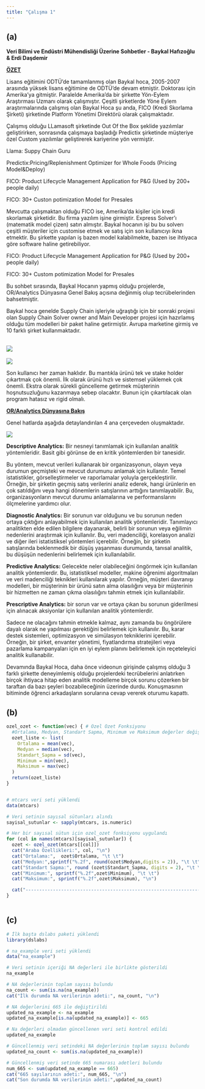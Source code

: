 ```yaml
---
title: "Çalışma 1"
---
```


## (a)

**Veri Bilimi ve Endüstri Mühendisliği Üzerine Sohbetler - Baykal Hafızoğlu & Erdi Daşdemir**

[**ÖZET**]{.underline}

Lisans eğitimini ODTÜ’de tamamlanmış olan Baykal hoca, 2005-2007 arasında yüksek lisans eğitimine de ODTÜ’de devam etmiştir. Doktorası için Amerika’ya gitmiştir. Paralelde Amerika’da bir şirkette Yön-Eylem Araştırması Uzmanı olarak çalışmıştır. Çeşitli şirketlerde Yöne Eylem araştırmalarında çalışmış olan Baykal Hoca şu anda, FICO (Kredi Skorlama Şirketi) şirketinde Platform Yönetimi Direktörü olarak çalışmaktadır.

Çalışmış olduğu LLamasoft şirketinde Out Of the Box şeklide yazılımlar geliştirirken, sonrasında çalışmaya başladığı Predictix şirketinde müşteriye özel Custom yazılımlar geliştirerek kariyerine yön vermiştir.

Llama: Suppy Chain Guru

Predictix:Pricing/Replenishment Optimizer for Whole Foods (Pricing Model&Deploy)

FICO: Product Lifecycle Management Application for P&G (Used by 200+ people daily)

FICO: 30+ Custon potimization Model for Presales

Mevcutta çalışmaktan olduğu FICO ise, Amerika’da kişiler için kredi skorlamak şirketidir. Bu firma yazılım işine girmiştir. Express Solver’ı (matematik model çizen) satın almıştır. Baykal hocanın işi bu bu solverı çeşitli müşteriler için customise etmek ve satış için son kullanıcıyı ikna etmektir. Bu şirkette yapılan iş bazen model kalabilmekte, bazen ise ihtiyaca göre software haline getirebiliyor.

FICO: Product Lifecycle Management Application for P&G (Used by 200+ people daily)

FICO: 30+ Custom potimization Model for Presales

Bu sohbet sırasında, Baykal Hocanın yapmış olduğu projelerde, OR/Analytics Dünyasına Genel Bakış açısına değinmiş olup tecrübelerinden bahsetmiştir.

Baykal hoca genelde Supply Chain işleriyle uğraştığı için bir sonraki projesi olan Supply Chain Solver owner and Main Developer projesi için hazırlamış olduğu tüm modelleri bir paket haline getirmiştir. Avrupa marketine girmiş ve 10 farklı şirket kullanmaktadır.

\
![](images/1.png)\
\
![](images/2.jpg)

Son kullanıcı her zaman haklıdır. Bu mantıkla ürünü tek ve stake holder çıkartmak çok önemli. İlk olarak ürünü hızlı ve sistemsel yüklemek çok önemli. Ekstra olarak sürekli güncelleme getirmek müşterinin hoşnutsuzluğunu kazanmaya sebep olacaktır. Bunun için çıkartılacak olan program hatasız ve rigid olmalı.

[**OR/Analytics Dünyasına Bakış**]{.underline}

Genel hatlarda aşağıda detaylandırılan 4 ana çerçeveden oluşmaktadır.

![](images/3.jpg)

**Descriptive Analytics:** Bir nesneyi tanımlamak için kullanılan analitik yöntemleridir. Basit gibi görünse de en kritik yöntemlerden bir tanesidir.

Bu yöntem, mevcut verileri kullanarak bir organizasyonun, olayın veya durumun geçmişteki ve mevcut durumunu anlamak için kullanılır. Temel istatistikler, görselleştirmeler ve raporlamalar yoluyla gerçekleştirilir. Örneğin, bir şirketin geçmiş satış verilerini analiz ederek, hangi ürünlerin en çok satıldığını veya hangi dönemlerin satışlarının arttığını tanımlayabilir. Bu, organizasyonların mevcut durumu anlamalarına ve performanslarını ölçmelerine yardımcı olur.

**Diagnostic Analytics:** Bir sorunun var olduğunu ve bu sorunun neden ortaya çıktığını anlayabilmek için kullanılan analitik yöntemleridir. Tanımlayıcı analitikten elde edilen bilgilere dayanarak, belirli bir sorunun veya eğilimin nedenlerini araştırmak için kullanılır. Bu, veri madenciliği, korelasyon analizi ve diğer ileri istatistiksel yöntemleri içerebilir. Örneğin, bir şirketin satışlarında beklenmedik bir düşüş yaşanması durumunda, tanısal analitik, bu düşüşün nedenlerini belirlemek için kullanılabilir.

**Predictive Analytics:** Gelecekte neler olabileceğini öngörmek için kullanılan analitik yöntemlerdir. Bu, istatistiksel modeller, makine öğrenimi algoritmaları ve veri madenciliği teknikleri kullanılarak yapılır. Örneğin, müşteri davranışı modelleri, bir müşterinin bir ürünü satın alma olasılığını veya bir müşterinin bir hizmetten ne zaman çıkma olasılığını tahmin etmek için kullanılabilir.

**Prescriptive Analytics:** bir sorun var ve ortaya çıkan bu sorunun giderilmesi için alınacak aksiyonlar için kullanılan analitik yöntemlerdir.

Sadece ne olacağını tahmin etmekle kalmaz, aynı zamanda bu öngörülere dayalı olarak ne yapılması gerektiğini belirlemek için kullanılır. Bu, karar destek sistemleri, optimizasyon ve simülasyon tekniklerini içerebilir. Örneğin, bir şirket, envanter yönetimi, fiyatlandırma stratejileri veya pazarlama kampanyaları için en iyi eylem planını belirlemek için reçeteleyici analitik kullanabilir.

Devamında Baykal Hoca, daha önce videonun girişinde çalışmış olduğu 3 farklı şirkette deneyimlemiş olduğu projelerdeki tecrübelerini anlatırken birçok ihtiyaca hitap eden analitik modelleme birçok sorunu çözerken bir taraftan da bazı şeyleri bozabileceğinin üzerinde durdu. Konuşmasının bitiminde öğrenci arkadaşların sorularına cevap vererek oturumu kapattı.

## (b)

```r
ozel_ozet <- function(vec) { # Özel Özet Fonksiyonu
  #Ortalama, Medyan, Standart Sapma, Minimum ve Maksimum değerler değişkene atandı
  ozet_liste <- list(
    Ortalama = mean(vec),
    Medyan = median(vec),
    Standart_Sapma = sd(vec),
    Minimum = min(vec),
    Maksimum = max(vec)
  )
  return(ozet_liste)
}


# mtcars veri seti yüklendi
data(mtcars)

# Veri setinin sayısal sütunları alındı
sayisal_sutunlar <- sapply(mtcars, is.numeric)

# Her bir sayısal sütun için ozel_ozet fonksiyonu uygulandı
for (col in names(mtcars)[sayisal_sutunlar]) {
  ozet <- ozel_ozet(mtcars[[col]])
  cat("Araba Özellikleri:", col, "\n")
  cat("Ortalama:",  ozet$Ortalama, "\t \t")
  cat("Medyan:",sprintf("%.2f", round(ozet$Medyan,digits = 2)), "\t \t")
  cat("Standart Sapma:", round (ozet$Standart_Sapma, digits = 2), "\t \t")
  cat("Minimum:", sprintf("%.2f",ozet$Minimum), "\t \t")
  cat("Maksimum:", sprintf("%.2f",ozet$Maksimum), "\n")

  cat("------------------------------------------------------------------------------------------------------------","\n")
}



```

## (c)

```r
# İlk başta dslabs paketi yüklendi
library(dslabs)

# na_example veri seti yüklendi
data("na_example")

# Veri setinin içeriği NA değerleri ile birlikte gösterildi
na_example

# NA değerlerinin toplam sayısı bulundu
na_count <- sum(is.na(na_example))
cat("İlk durumda NA verilerinin adeti:", na_count, "\n")

# NA değerlerini 665 ile değiştirildi
updated_na_example <- na_example
updated_na_example[is.na(updated_na_example)] <- 665

# Na değerleri olmadan güncellenen veri seti kontrol edildi
updated_na_example

# Güncellenmiş veri setindeki NA değerlerinin toplam sayısı bulundu
updated_na_count <- sum(is.na(updated_na_example))

# Güncellenmiş veri setinde 665 numarası adetleri bulundu
num_665 <- sum(updated_na_example == 665)
cat("665 sayılarının adeti:", num_665, "\n")
cat("Son durumda NA verilerinin adeti:",updated_na_count)

```
